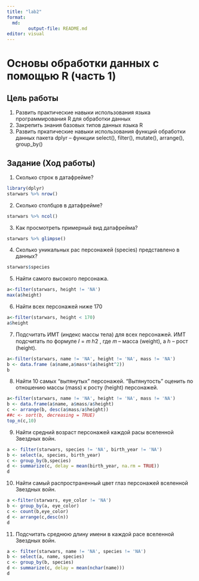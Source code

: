 ```yaml
---
title: "lab2"
format: 
  md:
        output-file: README.md
editor: visual
---
```


# Основы обработки данных с помощью R (часть 1)

## Цель работы

1.  Развить практические навыки использования языка программирования R для обработки данных
2.  Закрепить знания базовых типов данных языка R
3.  Развить пркатические навыки использования функций обработки данных пакета dplyr -- функции select(), filter(), mutate(), arrange(), group_by() 

## Задание (Ход работы)

1. Сколько строк в датафрейме?

```r
library(dplyr)
starwars %>% nrow()
```

2. Сколько столбцов в датафрейме?

```r
starwars %>% ncol()
```

3. Как просмотреть примерный вид датафрейма?

```r
starwars %>% glimpse()
```

4. Сколько уникальных рас персонажей (species) представлено в данных?

```r
starwars$species
```

5. Найти самого высокого персонажа.

```r
a<-filter(starwars, height != 'NA')
max(a$height)
```

6. Найти всех персонажей ниже 170

```r
a<-filter(starwars, height < 170)
a$height
```

7. Подсчитать ИМТ (индекс массы тела) для всех персонажей. ИМТ подсчитать по формуле 𝐼 = 𝑚
ℎ2 , где 𝑚
– масса (weight), а ℎ – рост (height).

```r
a<-filter(starwars, name != 'NA', height != 'NA', mass != 'NA')
b <- data.frame (a$name,a$mass*(a$height^2))
b
```

8. Найти 10 самых “вытянутых” персонажей. “Вытянутость” оценить по отношению массы (mass) к росту
(height) персонажей.

```r
a<-filter(starwars, name != 'NA', height != 'NA', mass != 'NA')
b <- data.frame(a$name, a$mass/a$height)
c <- arrange(b, desc(a$mass/a$height))
##c <- sort(b, decreasing = TRUE)
top_n(c,10)
```

9. Найти средний возраст персонажей каждой расы вселенной Звездных войн.

```r
a <- filter(starwars, species != 'NA', birth_year != 'NA')
b <- select(a, species, birth_year)
c <- group_by(b,species)
d <- summarize(c, delay = mean(birth_year, na.rm = TRUE))
d
```

10. Найти самый распространенный цвет глаз персонажей вселенной Звездных войн.

```r
a <-filter(starwars, eye_color != 'NA')
b <- group_by(a, eye_color)
c <- count(b,eye_color)
d <- arrange(c,desc(n))
d
```

11. Подсчитать среднюю длину имени в каждой расе вселенной Звездных войн.

```r
a <- filter(starwars, name != 'NA', species != 'NA')
b <- select(a, name, species)
c <- group_by(b, species)
d <- summarize(c, delay = mean(nchar(name)))
d
```